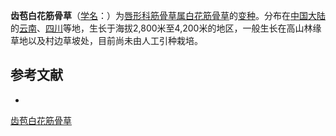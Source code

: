 {{Infraspeciesbox
| name = 齿苞白花筋骨草
| status = 
| status_system = 
| image =
| species link = 白花筋骨草
| genus = Ajuga
| species = lupulina
| varietas = major
| authority = Diels in Notes Bot.
}}

'''齿苞白花筋骨草'''（[[学名|学名]]：{{lang|la|''Ajuga lupulina'' var. ''major''}}）为[[唇形科|唇形科]][[筋骨草属|筋骨草属]][[白花筋骨草|白花筋骨草]]的[[变种|变种]]。分布在[[中国大陆|中国大陆]]的[[云南|云南]]、[[四川|四川]]等地，生长于海拔2,800米至4,200米的地区，一般生长在高山林缘草地以及村边草坡处，目前尚未由人工引种栽培。

== 参考文献 ==
<div class="references-small">
* {{cite web| url =http://www.bioinfo.cn/db05/KmzwSpecies.php?action=view&id=30879| title =齿苞（变种）| work =《中国高等植物数据库全库》| publisher =中国科学院微生物研究所| author =昆明植物研究所| accessdate =2009-02-26| deadurl =yes| archiveurl =https://web.archive.org/web/20160305081232/http://www.bioinfo.cn/db05/KmzwSpecies.php?action=view&id=30879| archivedate =2016-03-05}}
</div>
{{Taxonbar|from=Q11180423}}

[[Category:筋骨草属|齿苞白花筋骨草]]


{{植物小作品}}